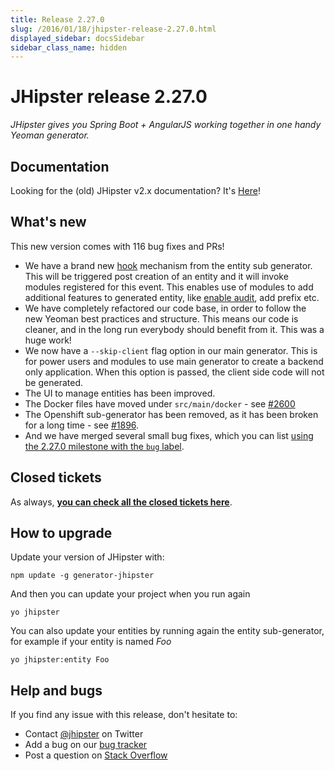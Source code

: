 ```yaml
---
title: Release 2.27.0
slug: /2016/01/18/jhipster-release-2.27.0.html
displayed_sidebar: docsSidebar
sidebar_class_name: hidden
---
```


JHipster release 2.27.0
==================

*JHipster gives you Spring Boot + AngularJS working together in one handy Yeoman generator.*

Documentation
----------

Looking for the (old) JHipster v2.x documentation? It's [Here](https://www.jhipster.tech/documentation-archive/)!

What's new
----------

This new version comes with 116 bug fixes and PRs!

- We have a brand new [hook](/modules/creating-a-module/#hooks) mechanism from the entity sub generator. This will be triggered post creation of an entity and it will invoke modules registered for this event. This enables use of modules to add additional features to generated entity, like [enable audit](/modules/marketplace/details/generator-jhipster-entity-audit/), add prefix etc.
- We have completely refactored our code base, in order to follow the new Yeoman best practices and structure. This means our code is cleaner, and in the long run everybody should benefit from it. This was a huge work!
- We now have a `--skip-client` flag option in our main generator. This is for power users and modules to use main generator to create a backend only application. When this option is passed, the client side code will not be generated.
- The UI to manage entities has been improved.
- The Docker files have moved under `src/main/docker` - see [#2600](https://github.com/jhipster/generator-jhipster/issues/2600)
- The Openshift sub-generator has been removed, as it has been broken for a long time - see [#1896](https://github.com/jhipster/generator-jhipster/issues/1896).
- And we have merged several small bug fixes, which you can list [using the 2.27.0 milestone with the `bug` label](https://github.com/jhipster/generator-jhipster/issues?utf8=%E2%9C%93&q=is%3Aissue+milestone%3A2.27.0+is%3Aclosed+label%3Abug).

Closed tickets
------------

As always, __[you can check all the closed tickets here](https://github.com/jhipster/generator-jhipster/issues?q=milestone%3A2.27.0+is%3Aclosed)__.

How to upgrade
------------

Update your version of JHipster with:

```
npm update -g generator-jhipster
```

And then you can update your project when you run again

```
yo jhipster
```

You can also update your entities by running again the entity sub-generator, for example if your entity is named _Foo_

```
yo jhipster:entity Foo
```

Help and bugs
--------------

If you find any issue with this release, don't hesitate to:

- Contact [@jhipster](https://twitter.com/jhipster) on Twitter
- Add a bug on our [bug tracker](https://github.com/jhipster/generator-jhipster/issues?state=open)
- Post a question on [Stack Overflow](http://stackoverflow.com/tags/jhipster/info)
